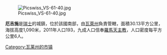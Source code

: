 [[Image:Picswiss_VS-61-40.jpg|right]]

'''厄吉施'''是[[瑞士|瑞士]]的城鎮，位於該國南部，由[[瓦萊州|瓦萊州]]負責管轄，面積30.13平方公里，海拔高度1,090米，2011年人口193，九成人口信奉[[羅馬天主教|羅馬天主教]]，人口密度每平方公里6人。

{{Switzerland-geo-stub}}
[[Category:瓦莱州的市镇|Category:瓦莱州的市镇]]